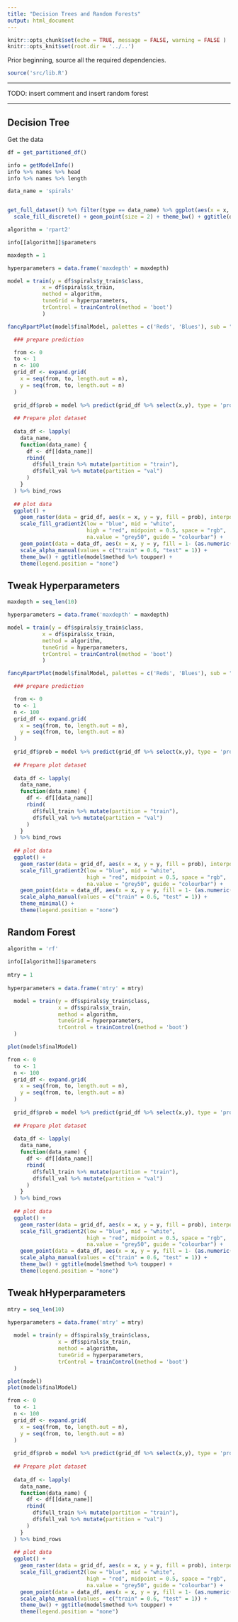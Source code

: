 ```yaml
---
title: "Decision Trees and Random Forests"
output: html_document
---
```


```r
knitr::opts_chunk$set(echo = TRUE, message = FALSE, warning = FALSE )
knitr::opts_knit$set(root.dir = '../..')
```

Prior beginning, source all the required dependencies.

```r
source('src/lib.R')
```

***
TODO: insert comment and insert random forest

***

## Decision Tree

Get the data

```r
df = get_partitioned_df()
```

```r
info = getModelInfo()
info %>% names %>% head
info %>% names %>% length
```


```r
data_name = 'spirals'


get_full_dataset() %>% filter(type == data_name) %>% ggplot(aes(x = x, y = y, color = class)) +
  scale_fill_discrete() + geom_point(size = 2) + theme_bw() + ggtitle(data_name %>% toupper)
```

```r

algorithm = 'rpart2'

info[[algorithm]]$parameters

maxdepth = 1

hyperparameters = data.frame('maxdepth' = maxdepth)

```

```r
model = train(y = df$spirals$y_train$class,
           x = df$spirals$x_train,
           method = algorithm,
           tuneGrid = hyperparameters,
           trControl = trainControl(method = 'boot')
           )
```

```r
fancyRpartPlot(model$finalModel, palettes = c('Reds', 'Blues'), sub = "")
```


```r
  ### prepare prediction

  from <- 0
  to <- 1
  n <- 100
  grid_df <- expand.grid(
    x = seq(from, to, length.out = n),
    y = seq(from, to, length.out = n)
  )
  
  grid_df$prob = model %>% predict(grid_df %>% select(x,y), type = 'prob') %>% select(prob = class_1)
  
  ## Prepare plot dataset
  
  data_df <- lapply(
    data_name,
    function(data_name) {
      df <- df[[data_name]] 
      rbind(
        df$full_train %>% mutate(partition = "train"),
        df$full_val %>% mutate(partition = "val")
      )
    }
  ) %>% bind_rows
  
  ## plot data
  ggplot() + 
    geom_raster(data = grid_df, aes(x = x, y = y, fill = prob), interpolate = T, alpha = 0.7) +
    scale_fill_gradient2(low = "blue", mid = "white",
                         high = "red", midpoint = 0.5, space = "rgb",
                         na.value = "grey50", guide = "colourbar") +
    geom_point(data = data_df, aes(x = x, y = y, fill = 1- (as.numeric(factor(class)) - 1), alpha = partition), shape = 21) +
    scale_alpha_manual(values = c("train" = 0.6, "test" = 1)) +
    theme_bw() + ggtitle(model$method %>% toupper) +
    theme(legend.position = "none")

```

## Tweak Hyperparameters
```r
maxdepth = seq_len(10)

hyperparameters = data.frame('maxdepth' = maxdepth)
```

```r
model = train(y = df$spirals$y_train$class,
           x = df$spirals$x_train,
           method = algorithm,
           tuneGrid = hyperparameters,
           trControl = trainControl(method = 'boot')
           )
```

```r
fancyRpartPlot(model$finalModel, palettes = c('Reds', 'Blues'), sub = "")
```

```r
  ### prepare prediction

  from <- 0
  to <- 1
  n <- 100
  grid_df <- expand.grid(
    x = seq(from, to, length.out = n),
    y = seq(from, to, length.out = n)
  )
  
  grid_df$prob = model %>% predict(grid_df %>% select(x,y), type = 'prob') %>% select(prob = class_1)
  
  ## Prepare plot dataset
  
  data_df <- lapply(
    data_name,
    function(data_name) {
      df <- df[[data_name]] 
      rbind(
        df$full_train %>% mutate(partition = "train"),
        df$full_val %>% mutate(partition = "val")
      )
    }
  ) %>% bind_rows
  
  ## plot data
  ggplot() + 
    geom_raster(data = grid_df, aes(x = x, y = y, fill = prob), interpolate = T, alpha = 0.7) +
    scale_fill_gradient2(low = "blue", mid = "white",
                         high = "red", midpoint = 0.5, space = "rgb",
                         na.value = "grey50", guide = "colourbar") +
    geom_point(data = data_df, aes(x = x, y = y, fill = 1- (as.numeric(factor(class)) - 1), alpha = partition), shape = 21) +
    scale_alpha_manual(values = c("train" = 0.6, "test" = 1)) +
    theme_minimal() +
    theme(legend.position = "none")

```

## Random Forest

```r
algorithm = 'rf'
  
info[[algorithm]]$parameters
  
mtry = 1
  
hyperparameters = data.frame('mtry' = mtry)
```


```r
  model = train(y = df$spirals$y_train$class,
                x = df$spirals$x_train,
                method = algorithm,
                tuneGrid = hyperparameters,
                trControl = trainControl(method = 'boot')
  )
```

```r
plot(model$finalModel)
```

```r
from <- 0
  to <- 1
  n <- 100
  grid_df <- expand.grid(
    x = seq(from, to, length.out = n),
    y = seq(from, to, length.out = n)
  )
  
  grid_df$prob = model %>% predict(grid_df %>% select(x,y), type = 'prob') %>% select(prob = class_1)
  
  ## Prepare plot dataset
  
  data_df <- lapply(
    data_name,
    function(data_name) {
      df <- df[[data_name]] 
      rbind(
        df$full_train %>% mutate(partition = "train"),
        df$full_val %>% mutate(partition = "val")
      )
    }
  ) %>% bind_rows
  
  ## plot data
  ggplot() + 
    geom_raster(data = grid_df, aes(x = x, y = y, fill = prob), interpolate = T, alpha = 0.7) +
    scale_fill_gradient2(low = "blue", mid = "white",
                         high = "red", midpoint = 0.5, space = "rgb",
                         na.value = "grey50", guide = "colourbar") +
    geom_point(data = data_df, aes(x = x, y = y, fill = 1- (as.numeric(factor(class)) - 1), alpha = partition), shape = 21) +
    scale_alpha_manual(values = c("train" = 0.6, "test" = 1)) +
    theme_bw() + ggtitle(model$method %>% toupper) +
    theme(legend.position = "none")

```

## Tweak hHyperparameters

```r
mtry = seq_len(10)
  
hyperparameters = data.frame('mtry' = mtry)
```


```r
  model = train(y = df$spirals$y_train$class,
                x = df$spirals$x_train,
                method = algorithm,
                tuneGrid = hyperparameters,
                trControl = trainControl(method = 'boot')
  )
```

```r
plot(model)
plot(model$finalModel)
```

```r
from <- 0
  to <- 1
  n <- 100
  grid_df <- expand.grid(
    x = seq(from, to, length.out = n),
    y = seq(from, to, length.out = n)
  )
  
  grid_df$prob = model %>% predict(grid_df %>% select(x,y), type = 'prob') %>% select(prob = class_1)
  
  ## Prepare plot dataset
  
  data_df <- lapply(
    data_name,
    function(data_name) {
      df <- df[[data_name]] 
      rbind(
        df$full_train %>% mutate(partition = "train"),
        df$full_val %>% mutate(partition = "val")
      )
    }
  ) %>% bind_rows
  
  ## plot data
  ggplot() + 
    geom_raster(data = grid_df, aes(x = x, y = y, fill = prob), interpolate = T, alpha = 0.7) +
    scale_fill_gradient2(low = "blue", mid = "white",
                         high = "red", midpoint = 0.5, space = "rgb",
                         na.value = "grey50", guide = "colourbar") +
    geom_point(data = data_df, aes(x = x, y = y, fill = 1- (as.numeric(factor(class)) - 1), alpha = partition), shape = 21) +
    scale_alpha_manual(values = c("train" = 0.6, "test" = 1)) +
    theme_bw() + ggtitle(model$method %>% toupper) +
    theme(legend.position = "none")

```

